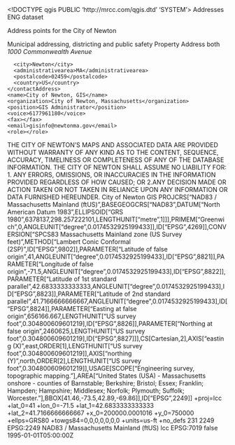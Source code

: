 <!DOCTYPE qgis PUBLIC 'http://mrcc.com/qgis.dtd' 'SYSTEM'>
<qgis version="3.20.1-Odense">
  <identifier>Addresses</identifier>
  <parentidentifier></parentidentifier>
  <language>ENG</language>
  <type>dataset</type>
  <title>Addresses</title>
  <abstract>Address points for the City of Newton

Municipal addressing, districting and public safety</abstract>
  <keywords vocabulary="Search keys">
    <keyword>Property</keyword>
    <keyword>Address</keyword>
  </keywords>
  <contact>
    <contactAddress>
      <type>both</type>
      <address>1000 Commonwealth Avenue</address>
      <city>Newton</city>
      <administrativearea>MA</administrativearea>
      <postalcode>02459</postalcode>
      <country>US</country>
    </contactAddress>
    <name>City of Newton, GIS</name>
    <organization>City of Newton, Massachusetts</organization>
    <position>GIS Administrator</position>
    <voice>6177961180</voice>
    <fax></fax>
    <email>gisinfo@newtonma.gov</email>
    <role></role>
  </contact>
  <links/>
  <fees></fees>
  <constraints type="Limitations of use">THE CITY OF NEWTON'S MAPS AND ASSOCIATED DATA ARE PROVIDED WITHOUT WARRANTY OF 
ANY KIND AS TO THE CONTENT, SEQUENCE, ACCURACY, TIMELINESS OR COMPLETENESS OF 
ANY OF THE DATABASE INFORMATION. THE CITY OF NEWTON SHALL ASSUME NO LIABILITY FOR: 
1. ANY ERRORS, OMISSIONS, OR INACCURACIES IN THE INFORMATION PROVIDED 
REGARDLESS OF HOW CAUSED; OR 
2.ANY DECISION MADE OR ACTION TAKEN OR NOT TAKEN IN RELIANCE UPON ANY 
INFORMATION OR DATA FURNISHED HEREUNDER.</constraints>
  <rights>City of Newton GIS</rights>
  <encoding></encoding>
  <crs>
    <spatialrefsys>
      <wkt>PROJCRS["NAD83 / Massachusetts Mainland (ftUS)",BASEGEOGCRS["NAD83",DATUM["North American Datum 1983",ELLIPSOID["GRS 1980",6378137,298.257222101,LENGTHUNIT["metre",1]]],PRIMEM["Greenwich",0,ANGLEUNIT["degree",0.0174532925199433]],ID["EPSG",4269]],CONVERSION["SPCS83 Massachusetts Mainland zone (US Survey feet)",METHOD["Lambert Conic Conformal (2SP)",ID["EPSG",9802]],PARAMETER["Latitude of false origin",41,ANGLEUNIT["degree",0.0174532925199433],ID["EPSG",8821]],PARAMETER["Longitude of false origin",-71.5,ANGLEUNIT["degree",0.0174532925199433],ID["EPSG",8822]],PARAMETER["Latitude of 1st standard parallel",42.6833333333333,ANGLEUNIT["degree",0.0174532925199433],ID["EPSG",8823]],PARAMETER["Latitude of 2nd standard parallel",41.7166666666667,ANGLEUNIT["degree",0.0174532925199433],ID["EPSG",8824]],PARAMETER["Easting at false origin",656166.667,LENGTHUNIT["US survey foot",0.304800609601219],ID["EPSG",8826]],PARAMETER["Northing at false origin",2460625,LENGTHUNIT["US survey foot",0.304800609601219],ID["EPSG",8827]]],CS[Cartesian,2],AXIS["easting (X)",east,ORDER[1],LENGTHUNIT["US survey foot",0.304800609601219]],AXIS["northing (Y)",north,ORDER[2],LENGTHUNIT["US survey foot",0.304800609601219]],USAGE[SCOPE["Engineering survey, topographic mapping."],AREA["United States (USA) - Massachusetts onshore - counties of Barnstable; Berkshire; Bristol; Essex; Franklin; Hampden; Hampshire; Middlesex; Norfolk; Plymouth; Suffolk; Worcester."],BBOX[41.46,-73.5,42.89,-69.86]],ID["EPSG",2249]]</wkt>
      <proj4>+proj=lcc +lat_0=41 +lon_0=-71.5 +lat_1=42.6833333333333 +lat_2=41.7166666666667 +x_0=200000.0001016 +y_0=750000 +ellps=GRS80 +towgs84=0,0,0,0,0,0,0 +units=us-ft +no_defs</proj4>
      <srsid>231</srsid>
      <srid>2249</srid>
      <authid>EPSG:2249</authid>
      <description>NAD83 / Massachusetts Mainland (ftUS)</description>
      <projectionacronym>lcc</projectionacronym>
      <ellipsoidacronym>EPSG:7019</ellipsoidacronym>
      <geographicflag>false</geographicflag>
    </spatialrefsys>
  </crs>
  <extent>
    <spatial minx="-71.26620599999999683" dimensions="2" maxz="0" crs="EPSG:2249" minz="0" maxx="-71.15744700000000478" miny="42.28801200000000193" maxy="42.36671799999999877"/>
    <temporal>
      <period>
        <start>1995-01-01T05:00:00Z</start>
        <end></end>
      </period>
    </temporal>
    <temporal>
      <period>
        <start></start>
        <end></end>
      </period>
    </temporal>
  </extent>
</qgis>
